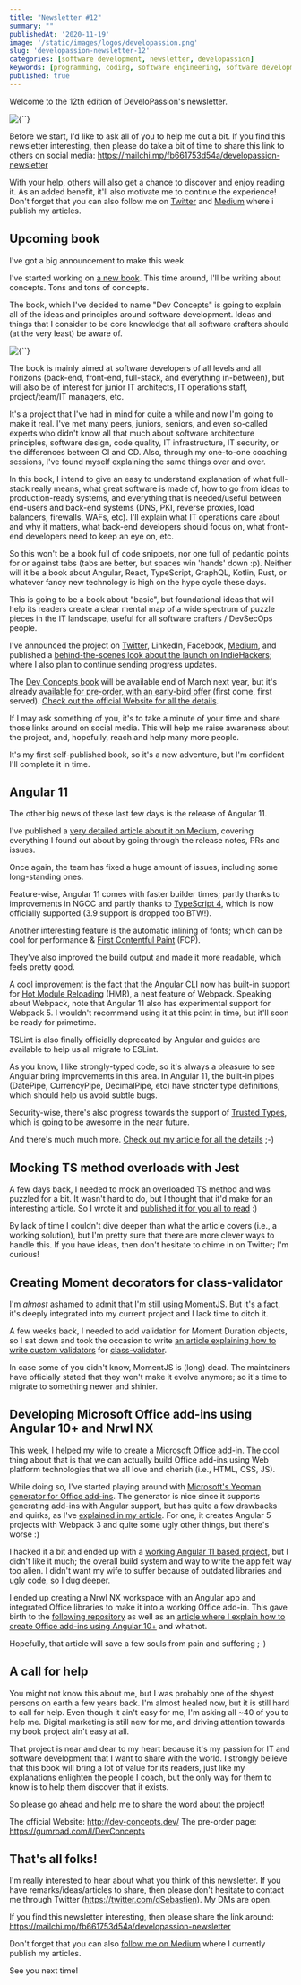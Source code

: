 ```yaml
---
title: "Newsletter #12"
summary: ""
publishedAt: '2020-11-19'
image: '/static/images/logos/developassion.png'
slug: 'developassion-newsletter-12'
categories: [software development, newsletter, developassion]
keywords: [programming, coding, software engineering, software development, it, newsletter]
published: true
---
```


Welcome to the 12th edition of DeveloPassion's newsletter.

<BlogPostCenteredContent>
  <Image
    alt={``}
    src={`/static/images/logos/developassion.png`}
    width={480}
    height={270}
    priority
  />
</BlogPostCenteredContent>

Before we start, I'd like to ask all of you to help me out a bit. If you find this newsletter interesting, then please do take a bit of time to share this link to others on social media: https://mailchi.mp/fb661753d54a/developassion-newsletter

With your help, others will also get a chance to discover and enjoy reading it. As an added benefit, it'll also motivate me to continue the experience! Don't forget that you can also follow me on <a href="https://dsebastien.medium.com" rel="noopener">Twitter</a> and <a href="https://dsebastien.medium.com" rel="noopener">Medium</a> where i publish my articles.

## Upcoming book

I've got a big announcement to make this week.

I've started working on <a href="http://dev-concepts.dev/" rel="noopener">a new book</a>. This time around, I'll be writing about concepts. Tons and tons of concepts.

The book, which I've decided to name "Dev Concepts" is going to explain all of the ideas and principles around software development. Ideas and things that I consider to be core knowledge that all software crafters should (at the very least) be aware of.

<BlogPostCenteredContent>
  <Image
    alt={``}
    src={`/static/images/news/2020/dev-concepts-cover.png`}
    width={640}
    height={360}
    priority
  />
</BlogPostCenteredContent>

The book is mainly aimed at software developers of all levels and all horizons (back-end, front-end, full-stack, and everything in-between), but will also be of interest for junior IT architects, IT operations staff, project/team/IT managers, etc.

It's a project that I've had in mind for quite a while and now I'm going to make it real. I've met many peers, juniors, seniors, and even so-called experts who didn't know all that much about software architecture principles, software design, code quality, IT infrastructure, IT security, or the differences between CI and CD. Also, through my one-to-one coaching sessions, I've found myself explaining the same things over and over.

In this book, I intend to give an easy to understand explanation of what full-stack really means, what great software is made of, how to go from ideas to production-ready systems, and everything that is needed/useful between end-users and back-end systems (DNS, PKI, reverse proxies, load balancers, firewalls, WAFs, etc). I'll explain what IT operations care about and why it matters, what back-end developers should focus on, what front-end developers need to keep an eye on, etc.

So this won't be a book full of code snippets, nor one full of pedantic points for or against tabs (tabs are better, but spaces win 'hands' down :p). Neither will it be a book about Angular, React, TypeScript, GraphQL, Kotlin, Rust, or whatever fancy new technology is high on the hype cycle these days.

This is going to be a book about "basic", but foundational ideas that will help its readers create a clear mental map of a wide spectrum of puzzle pieces in the IT landscape, useful for all software crafters / DevSecOps people.

I've announced the project on <a href="https://twitter.com/dSebastien/status/1326426900038815744" rel="noopener">Twitter</a>, LinkedIn, Facebook, <a href="https://dsebastien.medium.com/software-development-concepts-ea970b37501b" rel="noopener">Medium</a>, and published a <a href="https://www.indiehackers.com/post/devconcepts-book-journey-kickstart-0c0a2eb71a" rel="noopener">behind-the-scenes look about the launch on IndieHackers</a>; where I also plan to continue sending progress updates.

The <a href="https://www.dev-concepts.dev/" rel="noopener">Dev Concepts book</a> will be available end of March next year, but it's already <a href="https://gumroad.com/l/DevConcepts" rel="noopener">available for pre-order, with an early-bird offer</a> (first come, first served). <a href="https://dev-concepts.dev/" rel="noopener">Check out the official Website for all the details</a>.

If I may ask something of you, it's to take a minute of your time and share those links around on social media. This will help me raise awareness about the project, and, hopefully, reach and help many more people.

It's my first self-published book, so it's a new adventure, but I'm confident I'll complete it in time.

## Angular 11

The other big news of these last few days is the release of Angular 11.

I've published a <a href="https://medium.com/swlh/angular-11-in-depth-9a7372b4a600" rel="noopener">very detailed article about it on Medium</a>, covering everything I found out about by going through the release notes, PRs and issues.

Once again, the team has fixed a huge amount of issues, including some long-standing ones.

Feature-wise, Angular 11 comes with faster builder times; partly thanks to improvements in NGCC and partly thanks to <a href="https://dsebastien.medium.com/whats-new-with-typescript-4-0-rc-9e5a3d5efdaa" rel="noopener">TypeScript 4</a>, which is now officially supported (3.9 support is dropped too BTW!).

Another interesting feature is the automatic inlining of fonts; which can be cool for performance & <a href="https://twitter.com/dSebastien/status/1278637908539424770" rel="noopener">First Contentful Paint</a> (FCP).

They've also improved the build output and made it more readable, which feels pretty good.

A cool improvement is the fact that the Angular CLI now has built-in support for <a href="https://webpack.js.org/guides/hot-module-replacement/" rel="noopener">Hot Module Reloading</a> (HMR), a neat feature of Webpack. Speaking about Webpack, note that Angular 11 also has experimental support for Webpack 5. I wouldn't recommend using it at this point in time, but it'll soon be ready for primetime.

TSLint is also finally officially deprecated by Angular and guides are available to help us all migrate to ESLint.

As you know, I like strongly-typed code, so it's always a pleasure to see Angular bring improvements in this area. In Angular 11, the built-in pipes (DatePipe, CurrencyPipe, DecimalPipe, etc) have stricter type definitions, which should help us avoid subtle bugs.

Security-wise, there's also progress towards the support of <a href="https://medium.com/swlh/angular-11-in-depth-9a7372b4a600" rel="noopener">Trusted Types</a>, which is going to be awesome in the near future.

And there's much much more. <a href="https://medium.com/swlh/angular-11-in-depth-9a7372b4a600" rel="noopener">Check out my article for all the details</a> ;-)

## Mocking TS method overloads with Jest

A few days back, I needed to mock an overloaded TS method and was puzzled for a bit. It wasn't hard to do, but I thought that it'd make for an interesting article.
So I wrote it and <a href="https://medium.com/javascript-in-plain-english/mocking-ts-method-overloads-with-jest-e9c3d3f1ce0c" rel="noopener">published it for you all to read</a> :)

By lack of time I couldn't dive deeper than what the article covers (i.e., a working solution), but I'm pretty sure that there are more clever ways to handle this. If you have ideas, then don't hesitate to chime in on Twitter; I'm curious!

## Creating Moment decorators for class-validator

I'm <i>almost</i> ashamed to admit that I'm still using MomentJS. But it's a fact, it's deeply integrated into my current project and I lack time to ditch it.

A few weeks back, I needed to add validation for Moment Duration objects, so I sat down and took the occasion to write <a href="https://medium.com/javascript-in-plain-english/creating-moment-decorators-for-class-validator-712b97de41ef" rel="noopener">an article explaining how to write custom validators</a> for <a href="https://github.com/typestack/class-validator" rel="noopener">class-validator</a>.

In case some of you didn't know, MomentJS is (long) dead. The maintainers have officially stated that they won't make it evolve anymore; so it's time to migrate to something newer and shinier.

## Developing Microsoft Office add-ins using Angular 10+ and Nrwl NX

This week, I helped my wife to create a <a href="https://docs.microsoft.com/en-us/office/dev/add-ins/overview/office-add-ins" rel="noopener">Microsoft Office add-in</a>. The cool thing about that is that we can actually build Office add-ins using Web platform technologies that we all love and cherish (i.e., HTML, CSS, JS).

While doing so, I've started playing around with <a href="https://github.com/OfficeDev/generator-office" rel="noopener">Microsoft's Yeoman generator for Office add-ins</a>. The generator is nice since it supports generating add-ins with Angular support, but has quite a few drawbacks and quirks, as I've <a href="https://medium.com/javascript-in-plain-english/developing-office-plugins-using-angular-and-nx-5aaf4461e967" rel="noopener">explained in my article</a>. For one, it creates Angular 5 projects with Webpack 3 and quite some ugly other things, but there's worse :)

I hacked it a bit and ended up with a <a href="https://github.com/dsebastien/word-plugin-angular-template" rel="noopener">working Angular 11 based project</a>, but I didn't like it much; the overall build system and way to write the app felt way too alien. I didn't want my wife to suffer because of outdated libraries and ugly code, so I dug deeper.

I ended up creating a Nrwl NX workspace with an Angular app and integrated Office libraries to make it into a working Office add-in. This gave birth to the <a href="https://github.com/dsebastien/office-plugins-nx-workspace-template" rel="noopener">following repository</a> as well as an <a href="https://medium.com/javascript-in-plain-english/developing-office-plugins-using-angular-and-nx-5aaf4461e967" rel="noopener">article where I explain how to create Office add-ins using Angular 10+</a> and whatnot.

Hopefully, that article will save a few souls from pain and suffering ;-)

## A call for help

You might not know this about me, but I was probably one of the shyest persons on earth a few years back. I'm almost healed now, but it is still hard to call for help. Even though it ain't easy for me, I'm asking all ~40 of you to help me. Digital marketing is still new for me, and driving attention towards my book project ain't easy at all.

That project is near and dear to my heart because it's my passion for IT and software development that I want to share with the world. I strongly believe that this book will bring a lot of value for its readers, just like my explanations enlighten the people I coach, but the only way for them to know is to help them discover that it exists.

So please go ahead and help me to share the word about the project!

The official Website: http://dev-concepts.dev/
The pre-order page: https://gumroad.com/l/DevConcepts

## That's all folks!

I'm really interested to hear about what you think of this newsletter. If you have remarks/ideas/articles to share, then please don't hesitate to contact me through Twitter (https://twitter.com/dSebastien). My DMs are open.

If you find this newsletter interesting, then please share the link around: https://mailchi.mp/fb661753d54a/developassion-newsletter

Don't forget that you can also <a href="https://dsebastien.medium.com" rel="noopener">follow me on Medium</a> where I currently publish my articles.

See you next time!

<BlogPostSignature />
